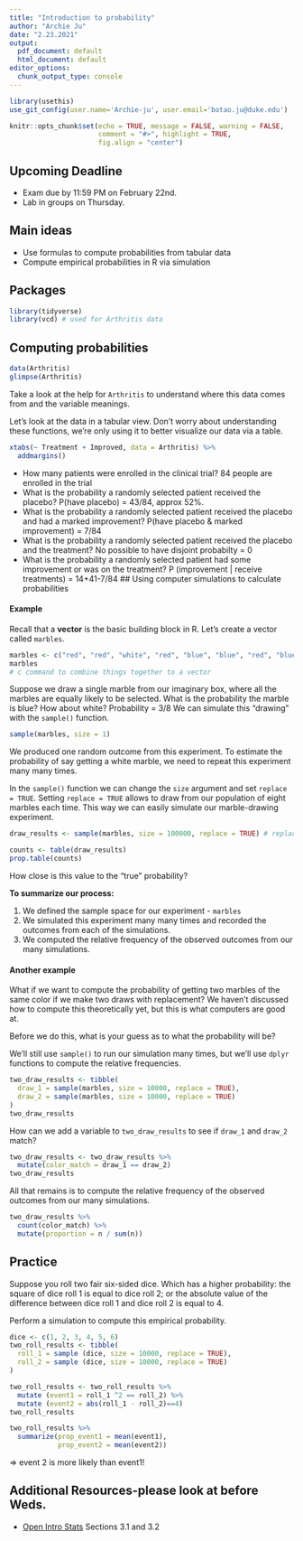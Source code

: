 ```yaml
---
title: "Introduction to probability"
author: "Archie Ju"
date: "2.23.2021"
output:
  pdf_document: default
  html_document: default
editor_options:
  chunk_output_type: console
---
```


```r
library(usethis)
use_git_config(user.name='Archie-ju', user.email='botao.ju@duke.edu')
```

```r
knitr::opts_chunk$set(echo = TRUE, message = FALSE, warning = FALSE,
                      comment = "#>", highlight = TRUE,
                      fig.align = "center")
```

## Upcoming Deadline

- Exam due by 11:59 PM on February 22nd.
- Lab in groups on Thursday.

## Main ideas

- Use formulas to compute probabilities from tabular data
- Compute empirical probabilities in R via simulation

## Packages

```r
library(tidyverse)
library(vcd) # used for Arthritis data
```

## Computing probabilities

```r
data(Arthritis)
glimpse(Arthritis)
```

Take a look at the help for `Arthritis` to understand where this data comes
from and the variable meanings.

Let's look at the data in a tabular view. Don't worry about understanding these
functions, we're only using it to better visualize our data via a table.

```r
xtabs(~ Treatment + Improved, data = Arthritis) %>% 
  addmargins()
```

- How many patients were enrolled in the clinical trial?
  84 people are enrolled in the trial
- What is the probability a randomly selected patient received the placebo?
  P(have placebo) = 43/84, approx 52%. 
- What is the probability a randomly selected patient received the placebo
  and had a marked improvement?
  P(have placebo & marked improvement) = 7/84
- What is the probability a randomly selected patient received the placebo
  and the treatment?
  No possible to have disjoint probabilty = 0
- What is the probability a randomly selected patient had some improvement or
  was on the treatment?
  P (improvement | receive treatments) = 14+41-7/84
## Using computer simulations to calculate probabilities

#### Example

Recall that a **vector** is the basic building block in R. Let's create
a vector called `marbles`.

```r
marbles <- c("red", "red", "white", "red", "blue", "blue", "red", "blue")
marbles
# c command to combine things together to a vector
```

Suppose we draw a single marble from our imaginary box, where all the marbles
are equally likely to be selected. What is the probability the marble is blue? 
How about white?
  Probability = 3/8
We can simulate this "drawing" with the `sample()` function.

```r
sample(marbles, size = 1)
```

We produced one random outcome from this experiment. To estimate the probability 
of say getting a white marble, we need to repeat this experiment many many
times.

In the `sample()` function we can change the `size` argument and set
`replace = TRUE`. Setting `replace = TRUE` allows to draw from our population
of eight marbles each time. This way we can easily simulate our marble-drawing 
experiment.

```r
draw_results <- sample(marbles, size = 100000, replace = TRUE) # replace = FALSE is default
```

```r
counts <- table(draw_results)
prop.table(counts)
```

How close is this value to the "true" probability?

**To summarize our process:**

1. We defined the sample space for our experiment - `marbles`
2. We simulated this experiment many many times and recorded the outcomes from
   each of the simulations.
3. We computed the relative frequency of the observed outcomes from our many
   simulations.
   
#### Another example

What if we want to compute the probability of getting two marbles of the same
color if we make two draws with replacement? We haven't discussed how to
compute this theoretically yet, but this is what computers are good at.

Before we do this, what is your guess as to what the probability will be?

We'll still use `sample()` to run our simulation many times, but we'll
use `dplyr` functions to compute the relative frequencies.

```r
two_draw_results <- tibble(
  draw_1 = sample(marbles, size = 10000, replace = TRUE),
  draw_2 = sample(marbles, size = 10000, replace = TRUE)
)
two_draw_results
```

How can we add a variable to `two_draw_results` to see if `draw_1` and `draw_2`
match?

```r
two_draw_results <- two_draw_results %>% 
  mutate(color_match = draw_1 == draw_2)
two_draw_results
```

All that remains is to compute the relative frequency of the observed outcomes 
from our many simulations.

```r
two_draw_results %>% 
  count(color_match) %>% 
  mutate(proportion = n / sum(n))
```

## Practice

Suppose you roll two fair six-sided dice. Which has a higher probability:
the square of dice roll 1 is equal to dice roll 2; or the absolute value of the
difference between dice roll 1 and dice roll 2 is equal to 4.

Perform a simulation to compute this empirical probability.

```r
dice <- c(1, 2, 3, 4, 5, 6)
two_roll_results <- tibble(
  roll_1 = sample (dice, size = 10000, replace = TRUE),
  roll_2 = sample (dice, size = 10000, replace = TRUE)
)
```

```r
two_roll_results <- two_roll_results %>%
  mutate (event1 = roll_1 ^2 == roll_2) %>%
  mutate (event2 = abs(roll_1 - roll_2)==4)
two_roll_results
```
  
```r
two_roll_results %>%
  summarize(prop_event1 = mean(event1),
            prop_event2 = mean(event2))
```

=> event 2 is more likely than event1!

## Additional Resources-please look at before Weds.

- [Open Intro Stats](https://www.openintro.org/book/os/) Sections 3.1 and 3.2
